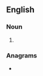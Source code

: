 {{also|tib}}
==English==

===Noun===
{{en-noun|TiB}}

# {{abbreviation of|tebibyte|dot=|lang=en}}

===Anagrams===
* {{anagrams|en|a=bit|B.I.T.|ITB|TBI|bit}}